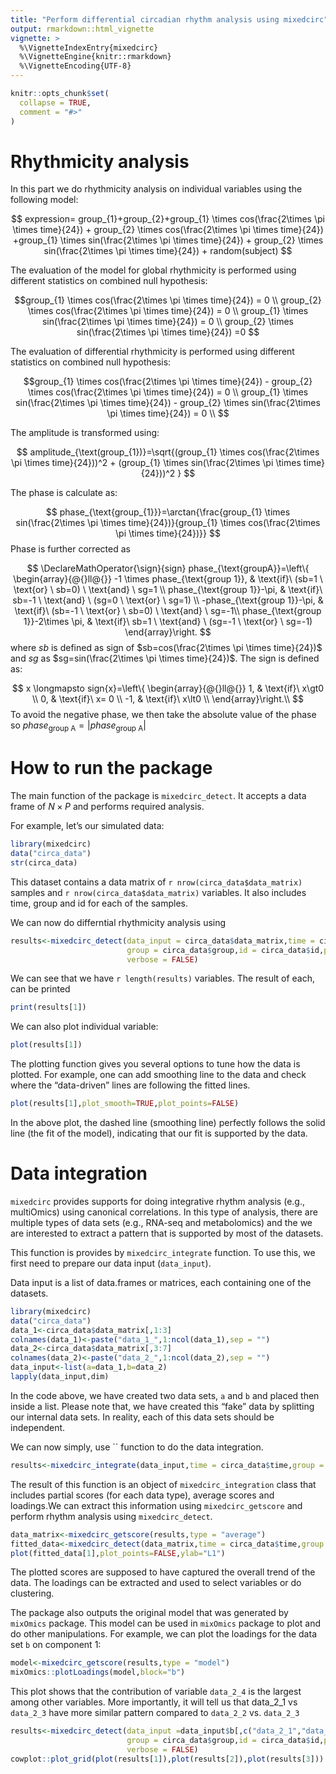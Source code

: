 ```yaml
---
title: "Perform differential circadian rhythm analysis using mixedcirc"
output: rmarkdown::html_vignette
vignette: >
  %\VignetteIndexEntry{mixedcirc}
  %\VignetteEngine{knitr::rmarkdown}
  %\VignetteEncoding{UTF-8}
---
```


```r
knitr::opts_chunk$set(
  collapse = TRUE,
  comment = "#>"
)
```



# Rhythmicity analysis

In this part we do rhythmicity analysis on individual variables using the following model:

$$ 
expression= group_{1}+group_{2}+group_{1} \times cos(\frac{2\times \pi \times time}{24}) + group_{2} \times cos(\frac{2\times \pi \times time}{24}) +group_{1} \times sin(\frac{2\times \pi \times time}{24}) + group_{2} \times sin(\frac{2\times \pi \times time}{24}) + random(subject)
$$

The evaluation of the model for global rhythmicity is performed using different statistics on combined null hypothesis:

$$group_{1} \times cos(\frac{2\times \pi \times time}{24}) = 0 \\
group_{2} \times cos(\frac{2\times \pi \times time}{24}) = 0 \\
group_{1} \times sin(\frac{2\times \pi \times time}{24}) = 0 \\
group_{2} \times sin(\frac{2\times \pi \times time}{24}) =0
$$


The evaluation of differential rhythmicity is performed using different statistics on combined null hypothesis:

$$group_{1} \times cos(\frac{2\times \pi \times time}{24}) - group_{2} \times cos(\frac{2\times \pi \times time}{24}) = 0 \\
group_{1} \times sin(\frac{2\times \pi \times time}{24}) - group_{2} \times sin(\frac{2\times \pi \times time}{24}) = 0 \\
$$


The amplitude is transformed using:


$$
amplitude_{\text(group_{1})}=\sqrt{(group_{1} \times cos(\frac{2\times \pi \times time}{24}))^2 + (group_{1} \times sin(\frac{2\times \pi \times time}{24}))^2 }
$$

The phase is calculate as:

          
$$
phase_{\text{group_{1}}}=\arctan{\frac{group_{1} \times sin(\frac{2\times \pi \times time}{24})}{group_{1} \times cos(\frac{2\times \pi \times time}{24})}}
$$
Phase is further corrected as 


$$
\DeclareMathOperator{\sign}{sign}
phase_{\text{groupA}}=\left\{
  \begin{array}{@{}ll@{}}
     -1 \times phase_{\text{group 1}}, & \text{if}\ (sb=1 \ \text{or} \ sb=0) \ \text{and} \ sg=1 \\
    phase_{\text{group 1}}-\pi, & \text{if}\ sb=-1 \ \text{and} \ (sg=0 \ \text{or} \ sg=1) \\
    -phase_{\text{group 1}}-\pi, & \text{if}\ (sb=-1 \ \text{or} \ sb=0) \ \text{and} \ sg=-1\\
    phase_{\text{group 1}}-2\times \pi, & \text{if}\ sb=1 \ \text{and} \ (sg=-1 \ \text{or} \ sg=-1) 
  \end{array}\right.
$$
where $sb$ is defined as sign of $sb=cos(\frac{2\times \pi \times time}{24})$ and $sg$ as $sg=sin(\frac{2\times \pi \times time}{24})$. The sign is defined as:


$$
x \longmapsto sign{x}=\left\{
  \begin{array}{@{}ll@{}}
    1, & \text{if}\ x\gt0 \\
    0, & \text{if}\ x= 0 \\
    -1, & \text{if}\ x\lt0 \\
  \end{array}\right.\\
$$
To avoid the negative phase, we then take the absolute value of the phase so $phase_{\text{group A}}=|phase_{\text{group A}}|$

# How to run the package

The main function of the package is `mixedcirc_detect`. It accepts a data frame of $N\times P$ and performs required analysis. 

For example, let's our simulated data:

```r
library(mixedcirc)
data("circa_data")
str(circa_data)
```

This dataset contains a data matrix of `r nrow(circa_data$data_matrix)` samples and `r nrow(circa_data$data_matrix)` variables. It also includes time, group and id for each of the samples. 

We can now do differntial rhythmicity analysis using

```r
results<-mixedcirc_detect(data_input = circa_data$data_matrix,time = circa_data$time,
                          group = circa_data$group,id = circa_data$id,period = 24,
                          verbose = FALSE)
```

We can see that we have `r length(results)` variables. The result of each, can be printed

```r
print(results[1])
```
We can also plot individual variable:

```r
plot(results[1])
```

The plotting function gives you several options to tune how the data is plotted. For example, one can add smoothing line to the data and check where the "data-driven" lines are following the fitted lines.

```r
plot(results[1],plot_smooth=TRUE,plot_points=FALSE)
```

In the above plot, the dashed line (smoothing line) perfectly follows the solid line (the fit of the model), indicating that our fit is supported by the data.

# Data integration

`mixedcirc` provides supports for doing integrative rhythm analysis (e.g., multiOmics) using canonical correlations. In this type of analysis, there are multiple types of data sets (e.g., RNA-seq and metabolomics) and the we are interested to extract a pattern that is supported by most of the datasets.

This function is provides by `mixedcirc_integrate` function. To use this, we first need to prepare our data input (`data_input`).

Data input is a list of data.frames or matrices, each containing one of the datasets.


```r
library(mixedcirc)
data("circa_data")
data_1<-circa_data$data_matrix[,1:3]
colnames(data_1)<-paste("data_1_",1:ncol(data_1),sep = "")
data_2<-circa_data$data_matrix[,3:7]
colnames(data_2)<-paste("data_2_",1:ncol(data_2),sep = "")
data_input<-list(a=data_1,b=data_2)
lapply(data_input,dim)
```

In the code above, we have created two data sets, `a` and `b` and placed then inside a list. Please note that, we have created this "fake" data by splitting our internal data sets. In reality, each of this data sets should be independent.


We can now simply, use `` function to do the data integration.

```r
results<-mixedcirc_integrate(data_input,time = circa_data$time,group = circa_data$group,id = circa_data$id)
```

The result of this function is an object of `mixedcirc_integration` class that includes partial scores (for each data type), average scores and loadings.We can extract this information using `mixedcirc_getscore` and perform rhythm analysis using `mixedcirc_detect`. 

```r
data_matrix<-mixedcirc_getscore(results,type = "average")
fitted_data<-mixedcirc_detect(data_matrix,time = circa_data$time,group = circa_data$group,id = circa_data$id)
plot(fitted_data[1],plot_points=FALSE,ylab="L1")
```

The plotted scores are supposed to have captured the overall trend of the data. The loadings can be extracted and used to select variables or do clustering.

The package also outputs the original model that was generated by `mixOmics` package. This model can be used in `mixOmics` package to plot and do other manipulations. For example, we can plot the loadings for the data set `b` on component 1:

```r
model<-mixedcirc_getscore(results,type = "model")
mixOmics::plotLoadings(model,block="b")
```

This plot shows that the contribution of variable `data_2_4` is the largest among other variables. More importantly, it will tell us that data_2_1 vs `data_2_3` have more similar pattern compared to `data_2_2` vs. `data_2_3`

```r
results<-mixedcirc_detect(data_input =data_input$b[,c("data_2_1","data_2_2","data_2_4"),drop=F],time = circa_data$time,
                          group = circa_data$group,id = circa_data$id,period = 24,
                          verbose = FALSE)
cowplot::plot_grid(plot(results[1]),plot(results[2]),plot(results[3]))

```

